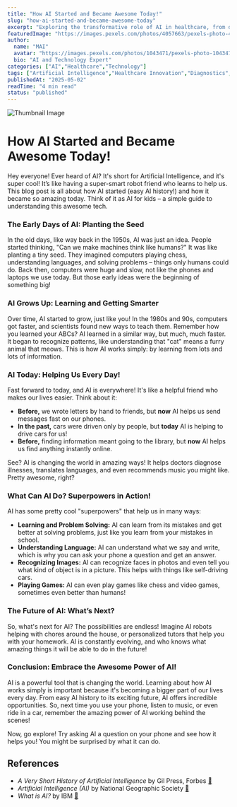 ```yaml
---
title: "How AI Started and Became Awesome Today!"
slug: "how-ai-started-and-became-awesome-today"
excerpt: "Exploring the transformative role of AI in healthcare, from diagnostics to drug discovery."
featuredImage: "https://images.pexels.com/photos/4057663/pexels-photo-4057663.jpeg?auto=compress&cs=tinysrgb&w=1260&h=750&dpr=1"
author:
  name: "MAI"
  avatar: "https://images.pexels.com/photos/1043471/pexels-photo-1043471.jpeg?auto=compress&cs=tinysrgb&w=1260&h=750&dpr=1"
  bio: "AI and Technology Expert"
categories: ["AI","Healthcare","Technology"]
tags: ["Artificial Intelligence","Healthcare Innovation","Diagnostics","Drug Discovery"]
publishedAt: "2025-05-02"
readTime: "4 min read"
status: "published"
---
```

![Thumbnail Image](https://images.pexels.com/photos/4057663/pexels-photo-4057663.jpeg?auto=compress&cs=tinysrgb&w=1260&h=750&dpr=1 "AI in Healthcare")

# How AI Started and Became Awesome Today!

Hey everyone! Ever heard of AI? It's short for Artificial Intelligence, and it's super cool!  It’s like having a super-smart robot friend who learns to help us. This blog post is all about how AI started (easy AI history!) and how it became so amazing today.  Think of it as AI for kids – a simple guide to understanding this awesome tech.

### The Early Days of AI: Planting the Seed

In the old days, like way back in the 1950s, AI was just an idea.  People started thinking, "Can we make machines think like humans?"  It was like planting a tiny seed.  They imagined computers playing chess, understanding languages, and solving problems – things only humans could do.  Back then, computers were huge and slow, not like the phones and laptops we use today.  But those early ideas were the beginning of something big!

### AI Grows Up: Learning and Getting Smarter

Over time, AI started to grow, just like you! In the 1980s and 90s, computers got faster, and scientists found new ways to teach them.  Remember how you learned your ABCs? AI learned in a similar way, but much, much faster. It began to recognize patterns, like understanding that "cat" means a furry animal that meows. This is how AI works simply: by learning from lots and lots of information.

### AI Today:  Helping Us Every Day!

Fast forward to today, and AI is everywhere!  It's like a helpful friend who makes our lives easier.  Think about it:

* **Before,** we wrote letters by hand to friends, but **now** AI helps us send messages fast on our phones.
* **In the past,** cars were driven only by people, but **today** AI is helping to drive cars for us!
* **Before,** finding information meant going to the library, but **now** AI helps us find anything instantly online.

See? AI is changing the world in amazing ways! It helps doctors diagnose illnesses, translates languages, and even recommends music you might like. Pretty awesome, right?

### What Can AI Do? Superpowers in Action!

AI has some pretty cool "superpowers" that help us in many ways:

* **Learning and Problem Solving:**  AI can learn from its mistakes and get better at solving problems, just like you learn from your mistakes in school.
* **Understanding Language:**  AI can understand what we say and write, which is why you can ask your phone a question and get an answer.
* **Recognizing Images:**  AI can recognize faces in photos and even tell you what kind of object is in a picture.  This helps with things like self-driving cars.
* **Playing Games:** AI can even play games like chess and video games, sometimes even better than humans!

### The Future of AI: What’s Next?

So, what's next for AI?  The possibilities are endless!  Imagine AI robots helping with chores around the house, or personalized tutors that help you with your homework.  AI is constantly evolving, and who knows what amazing things it will be able to do in the future!

### Conclusion:  Embrace the Awesome Power of AI!

AI is a powerful tool that is changing the world.  Learning about how AI works simply is important because it's becoming a bigger part of our lives every day.  From easy AI history to its exciting future, AI offers incredible opportunities.  So, next time you use your phone, listen to music, or even ride in a car, remember the amazing power of AI working behind the scenes!

Now, go explore! Try asking AI a question on your phone and see how it helps you! You might be surprised by what it can do.

## References

- *A Very Short History of Artificial Intelligence* by Gil Press, Forbes [🔗](https://www.forbes.com/sites/gilpress/2016/12/30/a-very-short-history-of-artificial-intelligence-ai/?sh=437a3cf26fba)
- *Artificial Intelligence (AI)* by National Geographic Society [🔗](https://education.nationalgeographic.org/resource/artificial-intelligence-ai/)
- *What is AI?* by IBM [🔗](https://www.ibm.com/topics/artificial-intelligence)
